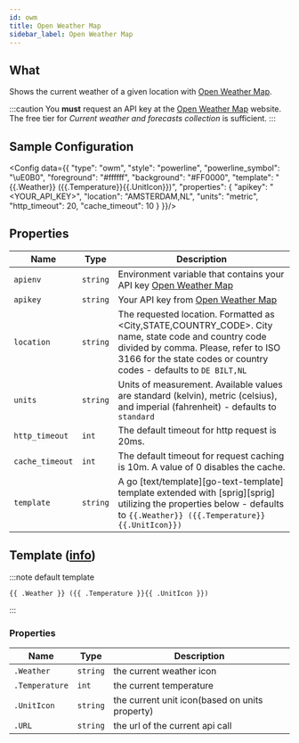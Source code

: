 ```yaml
---
id: owm
title: Open Weather Map
sidebar_label: Open Weather Map
---
```


## What

Shows the current weather of a given location with [Open Weather Map][owm].

:::caution
You **must** request an API key at the [Open Weather Map][owm-price] website.
The free tier for _Current weather and forecasts collection_ is sufficient.
:::

## Sample Configuration


<Config data={{
  "type": "owm",
  "style": "powerline",
  "powerline_symbol": "\uE0B0",
  "foreground": "#ffffff",
  "background": "#FF0000",
  "template": "{{.Weather}} ({{.Temperature}}{{.UnitIcon}})",
  "properties": {
    "apikey": "<YOUR_API_KEY>",
    "location": "AMSTERDAM,NL",
    "units": "metric",
    "http_timeout": 20,
    "cache_timeout": 10
  }
}}/>

## Properties

| Name            | Type     | Description                                                                                                                                                                                                        |
| --------------- | -------- | ------------------------------------------------------------------------------------------------------------------------------------------------------------------------------------------------------------------ |
| `apienv`        | `string` | Environment variable that contains your API key [Open Weather Map][owm]                                                                                                                                                                          |
| `apikey`        | `string` | Your API key from [Open Weather Map][owm]                                                                                                                                                                          |
| `location`      | `string` | The requested location. Formatted as <City,STATE,COUNTRY_CODE>. City name, state code and country code divided by comma. Please, refer to ISO 3166 for the state codes or country codes - defaults to `DE BILT,NL` |
| `units`         | `string` | Units of measurement. Available values are standard (kelvin), metric (celsius), and imperial (fahrenheit) - defaults to `standard`                                                                                 |
| `http_timeout`  | `int`    | The default timeout for http request is 20ms.                                                                                                                                                                      |
| `cache_timeout` | `int`    | The default timeout for request caching is 10m. A value of 0 disables the cache.                                                                                                                                   |
| `template`      | `string` | A go [text/template][go-text-template] template extended with [sprig][sprig] utilizing the properties below - defaults to `{{.Weather}} ({{.Temperature}}{{.UnitIcon}})`                                           |

## Template ([info][templates])

:::note default template

```template
{{ .Weather }} ({{ .Temperature }}{{ .UnitIcon }})
```

:::

### Properties

| Name           | Type     | Description                                    |
| -------------- | -------- | ---------------------------------------------- |
| `.Weather`     | `string` | the current weather icon                       |
| `.Temperature` | `int`    | the current temperature                        |
| `.UnitIcon`    | `string` | the current unit icon(based on units property) |
| `.URL`         | `string` | the url of the current api call                |

[templates]: /docs/configuration/templates
[owm]: https://openweathermap.org
[owm-price]: https://openweathermap.org/price
